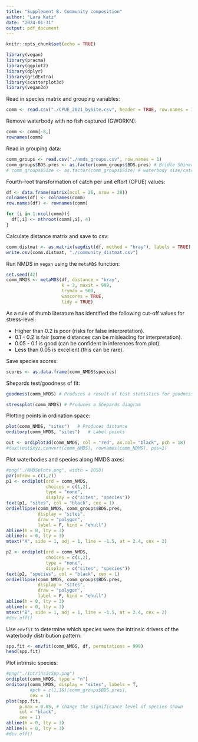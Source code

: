 ```yaml
---
title: "Supplement B. Community composition"
author: "Lara Katz"
date: "2024-01-31"
output: pdf_document
---
```


```r
knitr::opts_chunk$set(echo = TRUE)
```

```r
library(vegan)
library(pracma)
library(ggplot2)
library(dplyr)
library(gridExtra)
library(scatterplot3d)
library(vegan3d)
```

Read in species matrix and grouping variables:
```r
comm <- read.csv("./CPUE_2021_bySite.csv", header = TRUE, row.names = 1)
```

Remove waterbody with no fish captured (GWORKN):
```r
comm <- comm[-8,]
rownames(comm)
```

Read in grouping data:
```r
comm_groups <- read.csv("./nmds_groups.csv", row.names = 1)
comm_groups$BDS.pres <- as.factor(comm_groups$BDS.pres) # Bridle Shiner presence
# comm_groups$Size <- as.factor(comm_groups$Size) # waterbody size/catchment position
```

Fourth-root transformation of catch per unit effort (CPUE) values:
```r
df <- data.frame(matrix(ncol = 26, nrow = 28))
colnames(df) <- colnames(comm)
row.names(df) <- rownames(comm)

for (i in 1:ncol(comm)){
  df[,i] <- nthroot(comm[,i], 4)
}
```

Calculate distance matrix and save to csv:
```r
comm.distmat <- as.matrix(vegdist(df, method = "bray"), labels = TRUE)
write.csv(comm.distmat, "./community_distmat.csv")
```

Run NMDS in `vegan` using the `metaMDS` function:
```r
set.seed(42)
comm_NMDS <- metaMDS(df, distance = "bray", 
                     k = 3, maxit = 999, 
                     trymax = 500, 
                     wascores = TRUE,
                     tidy = TRUE)
```

As a rule of thumb literature has identified the following cut-off values for stress-level:

-   Higher than 0.2 is poor (risks for false interpretation).
-   0.1 - 0.2 is fair (some distances can be misleading for interpretation).
-   0.05 - 0.1 is good (can be confident in inferences from plot).
-   Less than 0.05 is excellent (this can be rare).

Save species scores:
```r
scores <- as.data.frame(comm_NMDS$species)
```

Shepards test/goodness of fit:
```r
goodness(comm_NMDS) # Produces a result of test statistics for goodness of fit for each point

stressplot(comm_NMDS) # Produces a Shepards diagram
```

Plotting points in ordination space:
```r
plot(comm_NMDS, "sites")   # Produces distance 
orditorp(comm_NMDS, "sites")   # Label points
```
```r
out <- ordiplot3d(comm_NMDS, col = "red", ax.col= "black", pch = 18)
#text(out$xyz.convert(comm_NMDS), rownames(comm_NDMS), pos=1)
```


Plot waterbodies and species along NMDS axes:
```r
#png("./NMDSplots.png", width = 1050)
par(mfrow = c(1,2)) 
p1 <- ordiplot(ord = comm_NMDS, 
               choices = c(1,2), 
               type = "none", 
               display = c("sites", "species"))
text(p1, "sites", col = "black", cex = 1)
ordiellipse(comm_NMDS, comm_groups$BDS.pres, 
            display = "sites", 
            draw = "polygon", 
            label = F, kind = "ehull")
abline(h = 0, lty = 3)
abline(v = 0, lty = 3)
mtext("A", side = 1, adj = 1, line = -1.5, at = 2.4, cex = 2)

p2 <- ordiplot(ord = comm_NMDS, 
               choices = c(1,2), 
               type = "none", 
               display = c("sites", "species"))
text(p2, "species", col = "black", cex = 1)
ordiellipse(comm_NMDS, comm_groups$BDS.pres,
            display = "sites", 
            draw = "polygon", 
            label = F, kind = "ehull")
abline(h = 0, lty = 3)
abline(v = 0, lty = 3)
mtext("B", side = 1, adj = 1, line = -1.5, at = 2.4, cex = 2)
#dev.off()
```

Use `envfit` to determine which species were the intrinsic drivers of the waterbody distribution pattern:
```r
spp.fit <- envfit(comm_NMDS, df, permutations = 999)
head(spp.fit)
```

Plot intrinsic species:
```r
#png("./IntrinsicSpp.png")
ordiplot(comm_NMDS, type = "n")
orditorp(comm_NMDS, display = "sites", labels = T,
         #pch = c(1,16)[comm_groups$BDS.pres], 
         cex = 1)
plot(spp.fit, 
     p.max = 0.05, # change the significance level of species shown
     col = "black", 
     cex = 1) 
abline(h = 0, lty = 3)
abline(v = 0, lty = 3)
#dev.off()
```
